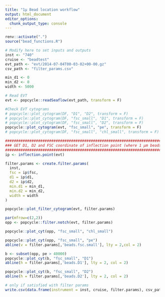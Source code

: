 ```yaml
---
title: "1µ Bead location workflow"
output: html_document
editor_options: 
  chunk_output_type: console
---
```


```r
renv::activate(".")
source("bead_functions.R")
```

```r
# Modify here to set inputs and outputs
inst <- "740"
cruise <- "beadtest"
evt_path <- "evt/2014-07-04T00-03-02+00-00.gz"
csv_path <- "filter_params.csv"

min_d1 <- 0
min_d2 <- 0
width <- 5000
```

```r
# Read EVT
evt <- popcycle::readSeaflow(evt_path, transform = F)
```

```r
#Check EVT cytograms
# popcycle::plot_cytogram(DF, "D1", "D2", transform = F)
# popcycle::plot_cytogram(DF, "fsc_small", "D1", transform = F)
# popcycle::plot_cytogram(DF, "fsc_small", "D2", transform = F)
popcycle::plot_cytogram(evt, "fsc_small", "pe", transform = F)
# popcycle::plot_cytogram(DF, "fsc_small", "chl_small", transform = F)
```

```r
################################################################################
### GET D1, D2 and FSC coordinate of inflection point (where 1 µm beads are) ###
################################################################################
ip <- inflection.point(evt)
```

```r
filter.params <- create.filter.params(
  inst,
  fsc = ip$fsc,
  d1 = ip$d1,
  d2 = ip$d2,
  min.d1 = min_d1,
  min.d2 = min_d2,
  width = width
)
```

```r
popcycle::plot_filter_cytogram(evt, filter.params)
```

```r
par(mfrow=c(2,2))
opp <- popcycle::filter.notch(evt, filter.params)

popcycle::plot_cyt(opp, "fsc_small", "chl_small")

popcycle::plot_cyt(opp, "fsc_small", "pe")
abline(v = filter.params[,'beads.fsc.small'], lty = 2,col = 2)

b <- subset(opp, pe > 40000)
popcycle::plot_cyt(b, "fsc_small", "D1")
abline(h = filter.params[,'beads.D1'], lty = 2, col = 2)

popcycle::plot_cyt(b, "fsc_small", "D2")
abline(h = filter.params[,'beads.D2'], lty = 2, col = 2)
```

```r
# only if satisfied with filter params
write.csv(data.frame(instrument = inst, cruise, filter.params), csv_path, quote = F, row.names = F)
```
